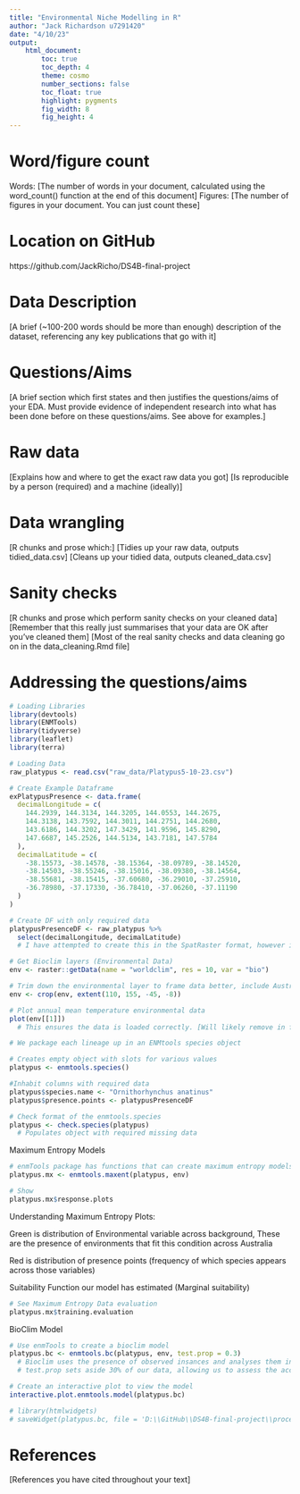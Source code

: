```yaml
---
title: "Environmental Niche Modelling in R"
author: "Jack Richardson u7291420"
date: "4/10/23"
output:  
    html_document:
        toc: true
        toc_depth: 4
        theme: cosmo
        number_sections: false
        toc_float: true
        highlight: pygments
        fig_width: 8
        fig_height: 4
---
```


# Word/figure count

Words: [The number of words in your document, calculated using the word_count() function at the end of this document]
Figures: [The number of figures in your document. You can just count these]

# Location on GitHub

https://github.com/JackRicho/DS4B-final-project

# Data Description

[A brief (~100-200 words should be more than enough) description of the dataset, referencing any key publications that go with it]

# Questions/Aims

[A brief section which first states and then justifies the questions/aims of your EDA. Must provide evidence of independent research into what has been done before on these questions/aims. See above for examples.]

# Raw data

[Explains how and where to get the exact raw data you got]
[Is reproducible by a person (required) and a machine (ideally)]

# Data wrangling

[R chunks and prose which:]
[Tidies up your raw data, outputs tidied_data.csv]
[Cleans up your tidied data, outputs cleaned_data.csv]

# Sanity checks

[R chunks and prose which perform sanity checks on your cleaned data]
[Remember that this really just summarises that your data are OK after you've cleaned them]
[Most of the real sanity checks and data cleaning go on in the data_cleaning.Rmd file]

# Addressing the questions/aims

```r
# Loading Libraries
library(devtools)
library(ENMTools)
library(tidyverse)
library(leaflet)
library(terra)
```


```r
# Loading Data
raw_platypus <- read.csv("raw_data/Platypus5-10-23.csv")

# Create Example Dataframe
exPlatypusPresence <- data.frame(
  decimalLongitude = c(
    144.2939, 144.3134, 144.3205, 144.0553, 144.2675,
    144.3138, 143.7592, 144.3011, 144.2751, 144.2680,
    143.6186, 144.3202, 147.3429, 141.9596, 145.8290,
    147.6687, 145.2526, 144.5134, 143.7181, 147.5784
  ),
  decimalLatitude = c(
    -38.15573, -38.14578, -38.15364, -38.09789, -38.14520,
    -38.14503, -38.55246, -38.15016, -38.09380, -38.14564,
    -38.55681, -38.15415, -37.60680, -36.29010, -37.25910,
    -36.78980, -37.17330, -36.78410, -37.06260, -37.11190
  )
)

# Create DF with only required data
platypusPresenceDF <- raw_platypus %>% 
  select(decimalLongitude, decimalLatitude)
  # I have attempted to create this in the SpatRaster format, however it encounters issues down the line

# Get Bioclim layers (Environmental Data)
env <- raster::getData(name = "worldclim", res = 10, var = "bio")

# Trim down the environmental layer to frame data better, include Australia only
env <- crop(env, extent(110, 155, -45, -8))

# Plot annual mean temperature environmental data
plot(env[[1]])
  # This ensures the data is loaded correctly. [Will likely remove in final submission]
```


```r
# We package each lineage up in an ENMtools species object

# Creates empty object with slots for various values
platypus <- enmtools.species()

#Inhabit columns with required data
platypus$species.name <- "Ornithorhynchus anatinus"
platypus$presence.points <- platypusPresenceDF

# Check format of the enmtools.species
platypus <- check.species(platypus)
  # Populates object with required missing data
```

Maximum Entropy Models
```r
# enmTools package has functions that can create maximum entropy models
platypus.mx <- enmtools.maxent(platypus, env)

# Show 
platypus.mx$response.plots
```
Understanding Maximum Entropy Plots:

Green is distribution of Environmental variable across background, These are the presence of environments that fit this condition across Australia

Red is distribution of presence points (frequency of which species appears across those variables)

Suitability Function our model has estimated (Marginal suitability)

```r
# See Maximum Entropy Data evaluation
platypus.mx$training.evaluation
```

BioClim Model
```r
# Use enmTools to create a bioclim model
platypus.bc <- enmtools.bc(platypus, env, test.prop = 0.3)
  # Bioclim uses the presence of observed insances and analyses them in relation to our 19 climatic variables to create a suitability plot
  # test.prop sets aside 30% of our data, allowing us to assess the accuracy of the model

# Create an interactive plot to view the model
interactive.plot.enmtools.model(platypus.bc)

# library(htmlwidgets)
# saveWidget(platypus.bc, file = 'D:\\GitHub\\DS4B-final-project\\processed_data\\BioclimExport')
```


# References

[References you have cited throughout your text]


